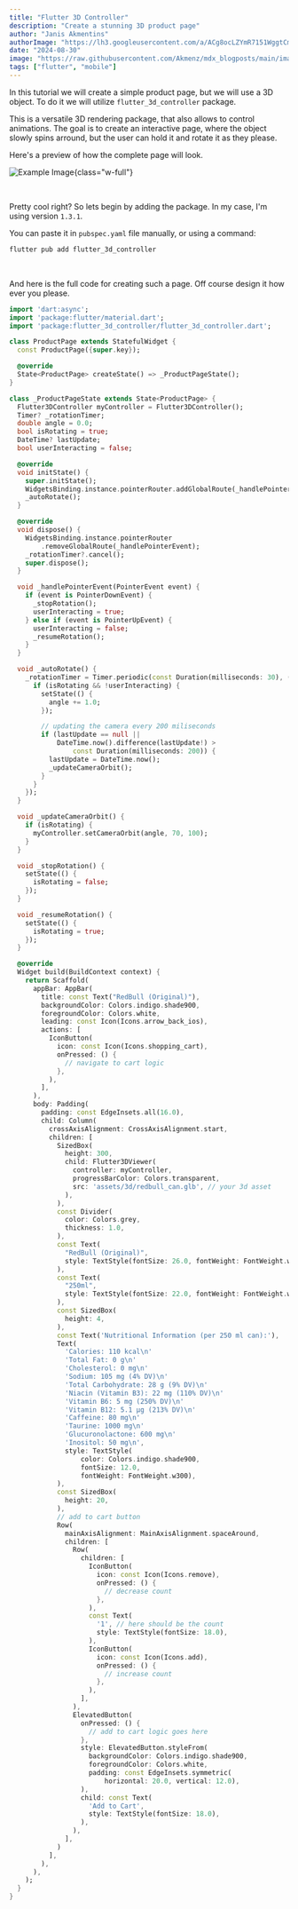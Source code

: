 ```yaml
---
title: "Flutter 3D Controller"
description: "Create a stunning 3D product page"
author: "Janis Akmentins"
authorImage: "https://lh3.googleusercontent.com/a/ACg8ocLZYmR7151WggtCmwlpqbsvDxMcTxva3CQzxRm8q123b3o=s96-c"
date: "2024-08-30"
image: "https://raw.githubusercontent.com/Akmenz/mdx_blogposts/main/images/flutter3d.webp"
tags: ["flutter", "mobile"]
---
```


In this tutorial we will create a simple product page, but we will use a 3D object. To do it we will utilize `flutter_3d_controller` package.

This is a versatile 3D rendering package, that also allows to control animations. The goal is to create an interactive page, where the object slowly spins arround, but the user can hold it and rotate it as they please.

Here's a preview of how the complete page will look.

![Example Image](https://raw.githubusercontent.com/Akmenz/mdx_blogposts/main/images/flutter3d.gif){class="w-full"}

&nbsp;

Pretty cool right? So lets begin by adding the package. In my case, I'm using version `1.3.1`.

You can paste it in `pubspec.yaml` file manually, or using a command:

```bash
flutter pub add flutter_3d_controller
```

&nbsp;

And here is the full code for creating such a page. Off course design it how ever you please.

```dart
import 'dart:async';
import 'package:flutter/material.dart';
import 'package:flutter_3d_controller/flutter_3d_controller.dart';

class ProductPage extends StatefulWidget {
  const ProductPage({super.key});

  @override
  State<ProductPage> createState() => _ProductPageState();
}

class _ProductPageState extends State<ProductPage> {
  Flutter3DController myController = Flutter3DController();
  Timer? _rotationTimer;
  double angle = 0.0;
  bool isRotating = true;
  DateTime? lastUpdate;
  bool userInteracting = false;

  @override
  void initState() {
    super.initState();
    WidgetsBinding.instance.pointerRouter.addGlobalRoute(_handlePointerEvent);
    _autoRotate();
  }

  @override
  void dispose() {
    WidgetsBinding.instance.pointerRouter
        .removeGlobalRoute(_handlePointerEvent);
    _rotationTimer?.cancel();
    super.dispose();
  }

  void _handlePointerEvent(PointerEvent event) {
    if (event is PointerDownEvent) {
      _stopRotation();
      userInteracting = true;
    } else if (event is PointerUpEvent) {
      userInteracting = false;
      _resumeRotation();
    }
  }

  void _autoRotate() {
    _rotationTimer = Timer.periodic(const Duration(milliseconds: 30), (timer) {
      if (isRotating && !userInteracting) {
        setState(() {
          angle += 1.0;
        });

        // updating the camera every 200 miliseconds
        if (lastUpdate == null ||
            DateTime.now().difference(lastUpdate!) >
                const Duration(milliseconds: 200)) {
          lastUpdate = DateTime.now();
          _updateCameraOrbit();
        }
      }
    });
  }

  void _updateCameraOrbit() {
    if (isRotating) {
      myController.setCameraOrbit(angle, 70, 100);
    }
  }

  void _stopRotation() {
    setState(() {
      isRotating = false;
    });
  }

  void _resumeRotation() {
    setState(() {
      isRotating = true;
    });
  }

  @override
  Widget build(BuildContext context) {
    return Scaffold(
      appBar: AppBar(
        title: const Text("RedBull (Original)"),
        backgroundColor: Colors.indigo.shade900,
        foregroundColor: Colors.white,
        leading: const Icon(Icons.arrow_back_ios),
        actions: [
          IconButton(
            icon: const Icon(Icons.shopping_cart),
            onPressed: () {
              // navigate to cart logic
            },
          ),
        ],
      ),
      body: Padding(
        padding: const EdgeInsets.all(16.0),
        child: Column(
          crossAxisAlignment: CrossAxisAlignment.start,
          children: [
            SizedBox(
              height: 300,
              child: Flutter3DViewer(
                controller: myController,
                progressBarColor: Colors.transparent,
                src: 'assets/3d/redbull_can.glb', // your 3d asset
              ),
            ),
            const Divider(
              color: Colors.grey,
              thickness: 1.0,
            ),
            const Text(
              "RedBull (Original)",
              style: TextStyle(fontSize: 26.0, fontWeight: FontWeight.w500),
            ),
            const Text(
              "250ml",
              style: TextStyle(fontSize: 22.0, fontWeight: FontWeight.w300),
            ),
            const SizedBox(
              height: 4,
            ),
            const Text('Nutritional Information (per 250 ml can):'),
            Text(
              'Calories: 110 kcal\n'
              'Total Fat: 0 g\n'
              'Cholesterol: 0 mg\n'
              'Sodium: 105 mg (4% DV)\n'
              'Total Carbohydrate: 28 g (9% DV)\n'
              'Niacin (Vitamin B3): 22 mg (110% DV)\n'
              'Vitamin B6: 5 mg (250% DV)\n'
              'Vitamin B12: 5.1 µg (213% DV)\n'
              'Caffeine: 80 mg\n'
              'Taurine: 1000 mg\n'
              'Glucuronolactone: 600 mg\n'
              'Inositol: 50 mg\n',
              style: TextStyle(
                  color: Colors.indigo.shade900,
                  fontSize: 12.0,
                  fontWeight: FontWeight.w300),
            ),
            const SizedBox(
              height: 20,
            ),
            // add to cart button
            Row(
              mainAxisAlignment: MainAxisAlignment.spaceAround,
              children: [
                Row(
                  children: [
                    IconButton(
                      icon: const Icon(Icons.remove),
                      onPressed: () {
                        // decrease count
                      },
                    ),
                    const Text(
                      '1', // here should be the count
                      style: TextStyle(fontSize: 18.0),
                    ),
                    IconButton(
                      icon: const Icon(Icons.add),
                      onPressed: () {
                        // increase count
                      },
                    ),
                  ],
                ),
                ElevatedButton(
                  onPressed: () {
                    // add to cart logic goes here
                  },
                  style: ElevatedButton.styleFrom(
                    backgroundColor: Colors.indigo.shade900,
                    foregroundColor: Colors.white,
                    padding: const EdgeInsets.symmetric(
                        horizontal: 20.0, vertical: 12.0),
                  ),
                  child: const Text(
                    'Add to Cart',
                    style: TextStyle(fontSize: 18.0),
                  ),
                ),
              ],
            )
          ],
        ),
      ),
    );
  }
}

```